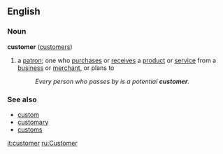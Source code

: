 ==English==
===Noun===
'''customer''' ([[customers]])

#a [[patron]]; one who [[purchase]]s or [[receive]]s a [[product]] or [[service]] from a [[business]] or [[merchant]], or plans to
#:''Every person who passes by is a potential '''customer'''.''

===See also===
*[[custom]]<!--related?-->
*[[customary]]<!--related?-->
*[[customs]]<!--related?-->

[[it:customer]]
[[ru:Customer]]